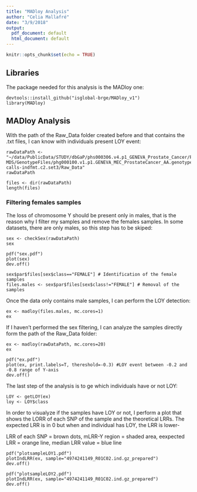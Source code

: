 ```yaml
---
title: "MADloy Analysis"
author: "Celia Mallafré"
date: "3/9/2018"
output:
  pdf_document: default
  html_document: default
---
```


```r
knitr::opts_chunk$set(echo = TRUE)
```

## Libraries

The package needed for this analysis is the MADloy one:

```{}
devtools::install_github("isglobal-brge/MADloy_v1")
library(MADloy)
```


## MADloy Analysis

With the path of the Raw_Data folder created before and that contains the .txt files, I can know with individuals present LOY event:

```{}
rawDataPath <- "~/data/PublicData/STUDY/dbGaP/phs000306.v4.p1_GENEVA_Prostate_Cancer/PhenoGenotypeFiles/RootStudyConsentSet_phs000306.GENEVA_MEC_ProstateCancer.v4.p1.c2.GRU-MDS/GenotypeFiles/phg000100.v1.p1.GENEVA_MEC_ProstateCancer_AA.genotype-calls-indfmt.c2.set3/Raw_Data"
rawDataPath

files <- dir(rawDataPath)
length(files)
```


### Filtering females samples

The loss of chromosome Y should be present only in males, that is the reason why I filter my samples and remove the females samples. In some datasets, there are only males, so this step has to be skiped:


```{}
sex <- checkSex(rawDataPath)
sex

pdf("sex.pdf")
plot(sex)
dev.off()
 
sex$par$files[sex$class=="FEMALE"] # Identification of the female samples
files.males <- sex$par$files[sex$class!="FEMALE"] # Removal of the samples
```


Once the data only contains male samples, I can perform the LOY detection:

```{}
ex <- madloy(files.males, mc.cores=1)
ex
```


If I haven't performed the sex filtering, I can analyze the samples directly form the path of the Raw_Data folder:

```{}
ex <- madloy(rawDataPath, mc.cores=20)
ex

pdf("ex.pdf")
plot(ex, print.labels=T, thereshold=-0.3) #LOY event between -0.2 and -0.8 range of Y-axis
dev.off()
```


The last step of the analysis is to ge which individuals have or not LOY:

```{}
LOY <- getLOY(ex)
loy <- LOY$class
```


In order to visualyze if the samples have LOY or not, I perform a plot that shows the LORR of each SNP of the sample and the theoretical LRRs. The expected LRR is in 0 but when and individual has LOY, the LRR is lower-

LRR of each SNP = brown dots, mLRR-Y region = shaded area, eexpected LRR = orange line, median LRR value = blue line

```{}
pdf("plotsampleLOY1.pdf")
plotIndLRR(ex, sample="4974241149_R01C02.ind.gz_prepared")
dev.off()

pdf("plotsampleLOY2.pdf")
plotIndLRR(ex, sample="4974241149_R01C02.ind.gz_prepared")
dev.off()
```


